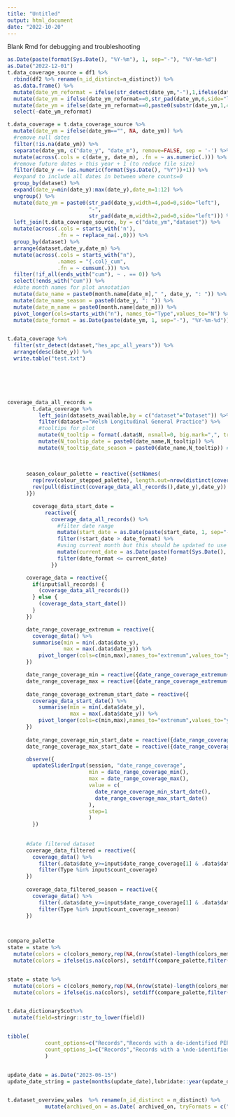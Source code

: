 ```yaml
---
title: "Untitled"
output: html_document
date: "2022-10-20"
---
```


Blank Rmd for debugging and troubleshooting

```r
as.Date(paste(format(Sys.Date(), "%Y-%m"), 1, sep="-"), "%Y-%m-%d")
as.Date("2022-12-01")
t.data_coverage_source = df1 %>%
  rbind(df2 %>% rename(n_id_distinct=n_distinct)) %>%
  as.data.frame() %>%   
  mutate(date_ym_reformat = ifelse(str_detect(date_ym,"-"),1,ifelse(date_ym=="","",0))) %>%
  mutate(date_ym = ifelse(date_ym_reformat==0,str_pad(date_ym,6,side="left",pad=0),date_ym)) %>%
  mutate(date_ym = ifelse(date_ym_reformat==0,paste0(substr(date_ym,1,4),"-",substr(date_ym,5,6)),date_ym)) %>%
  select(-date_ym_reformat)

t.data_coverage = t.data_coverage_source %>%
  mutate(date_ym = ifelse(date_ym=="", NA, date_ym)) %>% 
  #remove null dates
  filter(!is.na(date_ym)) %>% 
  separate(date_ym, c("date_y", "date_m"), remove=FALSE, sep = '-') %>% 
  mutate(across(.cols = c(date_y, date_m), .fn = ~ as.numeric(.))) %>% 
  #remove future dates > this year + 1 (to reduce file size)
  filter(date_y <= (as.numeric(format(Sys.Date(), "%Y"))+1)) %>% 
  #expand to include all dates in between where counts=0
  group_by(dataset) %>%
  expand(date_y=min(date_y):max(date_y),date_m=1:12) %>%
  ungroup() %>%
  mutate(date_ym = paste0(str_pad(date_y,width=4,pad=0,side="left"),
                          "-",
                          str_pad(date_m,width=2,pad=0,side="left"))) %>% 
  left_join(t.data_coverage_source, by = c("date_ym","dataset")) %>%
  mutate(across(.cols = starts_with('n'),
                .fn = ~ replace_na(.,0))) %>%
  group_by(dataset) %>%
  arrange(dataset,date_y,date_m) %>%
  mutate(across(.cols = starts_with("n"),
                .names = "{.col}_cum",
                .fn = ~ cumsum(.))) %>% 
  filter(!if_all(ends_with("cum"), ~ . == 0)) %>% 
  select(!ends_with("cum")) %>%
  #date month names for plot annotation
  mutate(date_name = paste0(month.name[date_m]," ", date_y, ": ")) %>%
  mutate(date_name_season = paste0(date_y, ": ")) %>%
  mutate(date_m_name = paste0(month.name[date_m])) %>%
  pivot_longer(cols=starts_with("n"), names_to="Type",values_to="N") %>%
  mutate(date_format = as.Date(paste(date_ym, 1, sep="-"), "%Y-%m-%d"))


t.data_coverage %>%
  filter(str_detect(dataset,"hes_apc_all_years")) %>%
  arrange(desc(date_y)) %>%
  write.table("test.txt")




  
```



```r


coverage_data_all_records =  
        t.data_coverage %>%
          left_join(datasets_available,by = c("dataset"="Dataset")) %>%
          filter(dataset=="Welsh Longitudinal General Practice") %>%
          #tooltips for plot
          mutate(N_tooltip = format(.data$N, nsmall=0, big.mark=",", trim=TRUE)) %>%
          mutate(N_tooltip_date = paste0(date_name,N_tooltip)) %>%
          mutate(N_tooltip_date_season = paste0(date_name,N_tooltip)) #date_name_season
        
     
      
      season_colour_palette = reactive({setNames(
        rep(rev(colour_stepped_palette), length.out=nrow(distinct(coverage_data_all_records(),date_y))),
        rev(pull(distinct(coverage_data_all_records(),date_y),date_y))
      )})

        coverage_data_start_date =
            reactive({
              coverage_data_all_records() %>%
                #filter date range
                mutate(start_date = as.Date(paste(start_date, 1, sep="-"), "%Y-%m-%d")) %>%
                filter(!start_date > date_format) %>%
                #using current month but this should be updated to use production ym in future
                mutate(current_date = as.Date(paste(format(Sys.Date(), "%Y-%m"), 1, sep="-"), "%Y-%m-%d")) %>%
                filter(date_format <= current_date)
              })

      coverage_data = reactive({
        if(input$all_records) {
          (coverage_data_all_records())
        } else {
          (coverage_data_start_date())
        }
      })

      date_range_coverage_extremum = reactive({
        coverage_data() %>%
        summarise(min = min(.data$date_y),
                  max = max(.data$date_y)) %>%
          pivot_longer(cols=c(min,max),names_to="extremum",values_to="year")
      })

      date_range_coverage_min = reactive({date_range_coverage_extremum() %>% filter(.data$extremum=="min") %>% pull(year)})
      date_range_coverage_max = reactive({date_range_coverage_extremum() %>% filter(.data$extremum=="max") %>% pull(year)})
      
      date_range_coverage_extremum_start_date = reactive({
        coverage_data_start_date() %>%
          summarise(min = min(.data$date_y),
                    max = max(.data$date_y)) %>%
          pivot_longer(cols=c(min,max),names_to="extremum",values_to="year")
      })
      
      date_range_coverage_min_start_date = reactive({date_range_coverage_extremum_start_date() %>% filter(.data$extremum=="min") %>% pull(year)})
      date_range_coverage_max_start_date = reactive({date_range_coverage_extremum_start_date() %>% filter(.data$extremum=="max") %>% pull(year)})

      observe({
        updateSliderInput(session, "date_range_coverage",
                          min = date_range_coverage_min(),
                          max = date_range_coverage_max(),
                          value = c(
                            date_range_coverage_min_start_date(),
                            date_range_coverage_max_start_date()
                          ),
                          step=1
                          )
        })
      
    
      #date filtered dataset
      coverage_data_filtered = reactive({
        coverage_data() %>%
          filter(.data$date_y>=input$date_range_coverage[1] & .data$date_y<=input$date_range_coverage[2]) %>%
          filter(Type %in% input$count_coverage)
      })
      
      coverage_data_filtered_season = reactive({
        coverage_data() %>%
          filter(.data$date_y>=input$date_range_coverage[1] & .data$date_y<=input$date_range_coverage[2]) %>%
          filter(Type %in% input$count_coverage_season)
      })

      


```


```r
compare_palette
state = state %>% 
  mutate(colors = c(colors_memory,rep(NA,(nrow(state)-length(colors_memory))))) %>%
  mutate(colors = ifelse(is.na(colors), setdiff(compare_palette,filter(state,!is.na(colors))$colors)[1], colors))


state = state %>% 
  mutate(colors = c(colors_memory,rep(NA,(nrow(state)-length(colors_memory))))) %>%
  mutate(colors = ifelse(is.na(colors), setdiff(compare_palette,filter(state,!is.na(colors))$colors)[1], colors))


t.data_dictionaryScot%>%
  mutate(field=stringr::str_to_lower(field))


tibble(
            count_options=c("Records","Records with a de-identified PERSON ID","Distinct de-identified PERSON ID"),
            count_options_1=c("Records","Records with a \nde-identified PERSON ID","Distinct \nde-identified PERSON ID")
            )


update_date = as.Date("2023-06-15")
update_date_string = paste(months(update_date),lubridate::year(update_date))


t.dataset_overview_wales  %>% rename(n_id_distinct = n_distinct) %>%
            mutate(archived_on = as.Date( archived_on, tryFormats = c("%d/%m/%Y")))

```



